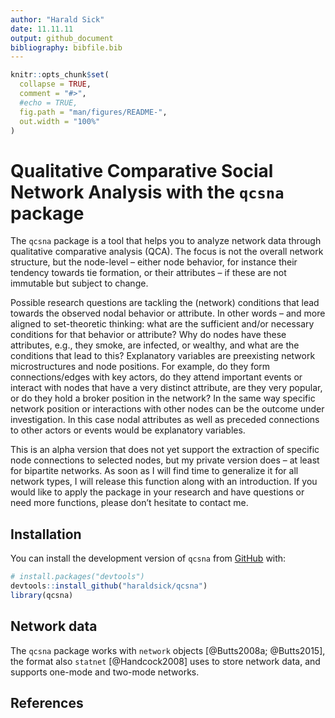 ```yaml
---
author: "Harald Sick"
date: 11.11.11
output: github_document
bibliography: bibfile.bib
---
```


<!-- README.md is generated from README.Rmd. Please edit that file -->

```r
knitr::opts_chunk$set(
  collapse = TRUE,
  comment = "#>",
  #echo = TRUE,
  fig.path = "man/figures/README-",
  out.width = "100%"
)
```

# Qualitative Comparative Social Network Analysis with the `qcsna` package

<!-- badges: start -->

<!-- badges: end -->

The `qcsna` package is a tool that helps you to analyze network data through qualitative comparative analysis (QCA). The focus is not the overall network structure, but the node-level – either node behavior, for instance their tendency towards tie formation, or their attributes – if these are not immutable but subject to change.

Possible research questions are tackling the (network) conditions that lead towards the observed nodal behavior or attribute. In other words – and more aligned to set-theoretic thinking: what are the sufficient and/or necessary conditions for that behavior or attribute? Why do nodes have these attributes, e.g., they smoke, are infected, or wealthy, and what are the conditions that lead to this? Explanatory variables are preexisting network microstructures and node positions. For example, do they form connections/edges with key actors, do they attend important events or interact with nodes that have a very distinct attribute, are they very popular, or do they hold a broker position in the network? In the same way specific network position or interactions with other nodes can be the outcome under investigation. In this case nodal attributes as well as preceded connections to other actors or events would be explanatory variables.

This is an alpha version that does not yet support the extraction of specific node connections to selected nodes, but my private version does – at least for bipartite networks. As soon as I will find time to generalize it for all network types, I will release this function along with an introduction. If you would like to apply the package in your research and have questions or need more functions, please don't hesitate to contact me.


## Installation

You can install the development version of `qcsna` from [GitHub](https://github.com/haraldsick/qcsna) with:

``` r
# install.packages("devtools")
devtools::install_github("haraldsick/qcsna")
library(qcsna)
```

## Network data

The `qcsna` package works with `network` objects [@Butts2008a; @Butts2015], the format also `statnet` [@Handcock2008] uses to store network data, and supports one-mode and two-mode networks.




## References
